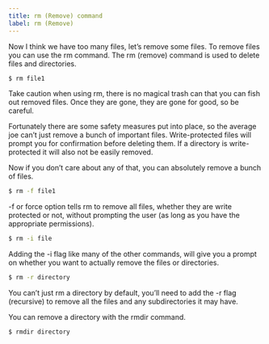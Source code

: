 ```yaml
---
title: rm (Remove) command
label: rm (Remove)
---
```


Now I think we have too many files, let’s remove some files. To remove files you can use the rm command. The rm (remove) command is used to delete files and directories.

```bash
$ rm file1
```

Take caution when using rm, there is no magical trash can that you can fish out removed files. Once they are gone, they are gone for good, so be careful.

Fortunately there are some safety measures put into place, so the average joe can’t just remove a bunch of important files. Write-protected files will prompt you for confirmation before deleting them. If a directory is write-protected it will also not be easily removed.

Now if you don’t care about any of that, you can absolutely remove a bunch of files.

```bash
$ rm -f file1
```

-f or force option tells rm to remove all files, whether they are write protected or not, without prompting the user (as long as you have the appropriate permissions).

```bash
$ rm -i file
```

Adding the -i flag like many of the other commands, will give you a prompt on whether you want to actually remove the files or directories.

```bash
$ rm -r directory
```

You can’t just rm a directory by default, you’ll need to add the -r flag (recursive) to remove all the files and any subdirectories it may have.

You can remove a directory with the rmdir command.

```bash
$ rmdir directory
```
